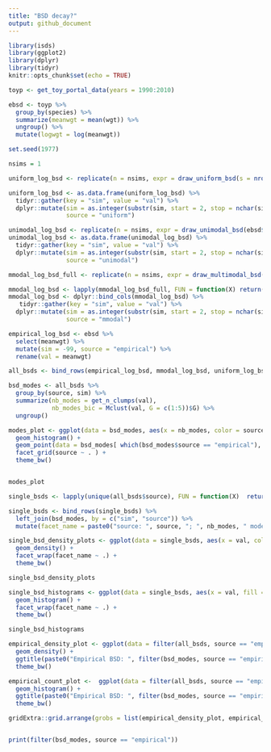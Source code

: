 ```yaml
---
title: "BSD decay?"
output: github_document
---
```


```r
library(isds)
library(ggplot2)
library(dplyr)
library(tidyr)
knitr::opts_chunk$set(echo = TRUE)

toyp <- get_toy_portal_data(years = 1990:2010)
```

```r
ebsd <- toyp %>%
  group_by(species) %>%
  summarize(meanwgt = mean(wgt)) %>%
  ungroup() %>%
  mutate(logwgt = log(meanwgt))

set.seed(1977)

nsims = 1

uniform_log_bsd <- replicate(n = nsims, expr = draw_uniform_bsd(s = nrow(ebsd), min =  min(ebsd$meanwgt), max =max(ebsd$meanwgt)))

uniform_log_bsd <- as.data.frame(uniform_log_bsd) %>%
  tidyr::gather(key = "sim", value = "val") %>%
  dplyr::mutate(sim = as.integer(substr(sim, start = 2, stop = nchar(sim))),
                source = "uniform")

unimodal_log_bsd <- replicate(n = nsims, expr = draw_unimodal_bsd(ebsd$meanwgt))
unimodal_log_bsd <- as.data.frame(unimodal_log_bsd) %>%
  tidyr::gather(key = "sim", value = "val") %>%
  dplyr::mutate(sim = as.integer(substr(sim, start = 2, stop = nchar(sim))),
                source = "unimodal")

mmodal_log_bsd_full <- replicate(n = nsims, expr = draw_multimodal_bsd(emp_vector = ebsd$meanwgt, min_mode_gap_coeff = 1.5, min_sd_coeff = .2, max_sd_coeff = .2), simplify = F)

mmodal_log_bsd <- lapply(mmodal_log_bsd_full, FUN = function(X) return(X$bsd))
mmodal_log_bsd <- dplyr::bind_cols(mmodal_log_bsd) %>%
   tidyr::gather(key = "sim", value = "val") %>%
  dplyr::mutate(sim = as.integer(substr(sim, start = 2, stop = nchar(sim))),
                source = "mmodal")

empirical_log_bsd <- ebsd %>%
  select(meanwgt) %>%
  mutate(sim = -99, source = "empirical") %>%
  rename(val = meanwgt)

all_bsds <- bind_rows(empirical_log_bsd, mmodal_log_bsd, uniform_log_bsd, unimodal_log_bsd)


```

```r
bsd_modes <- all_bsds %>%
  group_by(source, sim) %>%
  summarize(nb_modes = get_n_clumps(val),
            nb_modes_bic = Mclust(val, G = c(1:5))$G) %>%
  ungroup()

```
```r

modes_plot <- ggplot(data = bsd_modes, aes(x = nb_modes, color = source, fill = source)) +
  geom_histogram() +
  geom_point(data = bsd_modes[ which(bsd_modes$source == "empirical"), ], aes (x = nb_modes, y = nsims / 4), shape = 8, size = 3) + 
  facet_grid(source ~ . ) +
  theme_bw()


modes_plot

```


```r

single_bsds <- lapply(unique(all_bsds$source), FUN = function(X)  return(filter(all_bsds, sim == sample.int(n = nsims, size = 1), source == X)))

single_bsds <- bind_rows(single_bsds) %>%
  left_join(bsd_modes, by = c("sim", "source")) %>%
  mutate(facet_name = paste0("source: ", source, "; ", nb_modes, " mode(s); ", nb_modes_bic, " mode(s) w BIC"))

single_bsd_density_plots <- ggplot(data = single_bsds, aes(x = val, color = source)) +
  geom_density() + 
  facet_wrap(facet_name ~ .) +
  theme_bw()

single_bsd_density_plots

single_bsd_histograms <- ggplot(data = single_bsds, aes(x = val, fill = source, color = source)) +
  geom_histogram() + 
  facet_wrap(facet_name ~ .) +
  theme_bw()

single_bsd_histograms

empirical_density_plot <- ggplot(data = filter(all_bsds, source == "empirical"), aes (x = val)) +
  geom_density() +
  ggtitle(paste0("Empirical BSD: ", filter(bsd_modes, source == "empirical")$nb_modes, " mode(s)")) +
  theme_bw()

empirical_count_plot <-  ggplot(data = filter(all_bsds, source == "empirical"), aes (x = val)) +
  geom_histogram() +
  ggtitle(paste0("Empirical BSD: ", filter(bsd_modes, source == "empirical")$nb_modes, " mode(s)")) +
  theme_bw()

gridExtra::grid.arrange(grobs = list(empirical_density_plot, empirical_count_plot), nrow = 1)


print(filter(bsd_modes, source == "empirical"))
```
